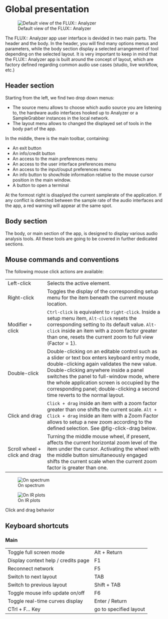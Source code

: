 # Global presentation

<!-- The FLUX:: Analyzer app is built around the concept of layouts. -->

![Default view of the FLUX:: Analyzer](https://flux-shared.s3.amazonaws.com/doc_images/Analyzer/Generic/analyzer_main.png)

The FLUX:: Analyzer app user interface is devided in two main parts. The header and the body. In the header, you will find many options menus and parameters, while the body section display a selected arrangement of tool depending on the selected layout. It is very important to keep in mind that the FLUX:: Analyzer app is built around the concept of layout, which are factory defined regarding common audio use cases (studio, live workflow, etc.)

## Header section

Starting from the left, we find two drop down menus:

+ The source menu allows to choose which audio source you are listening to, the hardware audio interfaces hooked up to Analyzer or a SampleGrabber instances in the local network.
+ The layout menu allows to changed the displayed set of tools in the body part of the app.

In the middle, there is the main toolbar, containing:

+ An exit button
+ An info/credit button
+ An access to the main preferences menu
+ An access to the user interface preferences menu
+ An access to the input/ouput preferences menu
+ An info button to show/hide information relative to the mouse cursor position in the main window.
+ A button to open a terminal

At the formost right is disaplyed the current samplerate of the application. If any conflict is detected between the sample rate of the audio interfaces and the app, a red warning will appear at the same spot.

## Body section

The body, or main section of the app, is designed to display various audio analysis tools. All these tools are going to be covered in further dedicated sections.

## Mouse commands and conventions

The following mouse click actions are available:

|           |               |
|-|---|
| Left-click | Selects the active element. |
| Right-click | Toggles the display of the corresponding setup menu for the item beneath the current mouse location. |
| Modifier + click | ```Ctrl-click``` is equivalent to ```right-click```. Inside a setup menu item, ```Alt-click``` resets the corresponding setting to its default value. ```Alt-click``` inside an item with a zoom factor greater than one, resets the current zoom to full view (Factor = 1). |
| Double-click | Double-clicking on an editable control such as a slider or text box enters keyboard entry mode, double-clicking again validates the new value. Double-clicking anywhere inside a panel switches the panel to full-window mode, where the whole application screen is occupied by the corresponding panel; double-clicking a second time reverts to the normal layout. |
| Click and drag | ```Click + drag``` inside an item with a zoom factor greater than one shifts the current scale. ```Alt + Click + drag``` inside an item with a Zoom Factor allows to setup a new zoom according to the defined selection. See @fig-click-drag below. |
| Scroll wheel + click and drag | Turning the middle mouse wheel, if present, affects the current horizontal zoom level of the item under the cursor. Activating the wheel with the middle button simultaneously engaged shifts the current scale when the current zoom factor is greater than one. |

:::{#fig-click-drag layout-nrow="2"}

![On spectrum](https://flux-shared.s3.amazonaws.com/doc_images/Analyzer/Generic/ZoomSelection2.png)

![On IR plots](https://flux-shared.s3.amazonaws.com/doc_images/Analyzer/Generic/ZoomSelection1.png)

Click and drag behavior
:::

## Keyboard shortcuts

### Main

|   |   |
|-|---|
| Toggle full screen mode | Alt + Return |
| Display context help / credits page | F1 |
| Reconnect network | F5 |
| Switch to next layout | TAB |
| Switch to previous layout | Shift + TAB |
| Toggle mouse info update on/off | F6 |
| Toggle real-time curves display | Enter / Return |
| CTrl + F... Key | go to specified layout |